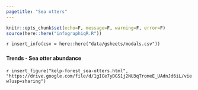```yaml
---
pagetitle: "Sea otters"
---
```


```r
knitr::opts_chunk$set(echo=F, message=F, warning=F, error=F)
source(here::here("infographiqR.R"))
```

`r insert_info(csv = here::here("data/gsheets/modals.csv"))`


### {.tabset}

#### Trends - Sea otter abundance

`r insert_figure("kelp-forest_sea-otters.html", "https://drive.google.com/file/d/1gICe7yDGS1j2NU3qTromeE_UAdnJd6iL/view?usp=sharing")`
